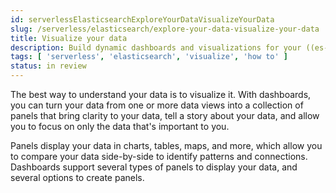 ```yaml
---
id: serverlessElasticsearchExploreYourDataVisualizeYourData
slug: /serverless/elasticsearch/explore-your-data-visualize-your-data
title: Visualize your data
description: Build dynamic dashboards and visualizations for your ((es-serverless)) data.
tags: [ 'serverless', 'elasticsearch', 'visualize', 'how to' ]
status: in review
---
```



<InReview />

The best way to understand your data is to visualize it. With dashboards, you can turn your data from one or more data views into a collection of panels that bring clarity to your data, tell a story about your data, and allow you to focus on only the data that's important to you. 

Panels display your data in charts, tables, maps, and more, which allow you to compare your data side-by-side to identify patterns and connections. Dashboards support several types of panels to display your data, and several options to create panels.





